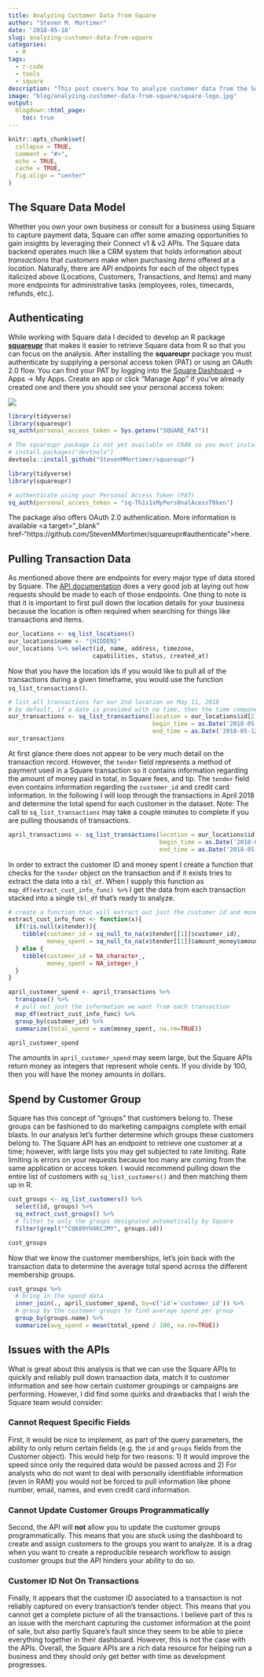 ```yaml
---
title: Analyzing Customer Data from Square
author: "Steven M. Mortimer"
date: '2018-05-18'
slug: analyzing-customer-data-from-square
categories:
  - R
tags:
  - r-code
  - tools
  - square
description: "This post covers how to analyze customer data from the Square APIs."
image: "blog/analyzing-customer-data-from-square/square-logo.jpg"
output:
  blogdown::html_page:
    toc: true
---
```


```r
knitr::opts_chunk$set(
  collapse = TRUE,
  comment = "#>",
  echo = TRUE,
  cache = TRUE,
  fig.align = "center"
)
```

## The Square Data Model

Whether you own your own business or consult for a business using Square to capture 
payment data, Square can offer some amazing opportunities to gain insights by 
leveraging their Connect v1 & v2 APIs. The Square data backend operates much like 
a CRM system that holds information about *transactions* that *customers* make 
when purchasing *items* offered at a *location*. Naturally, there are API endpoints 
for each of the object types italicized above (Locations, Customers, Transactions, and Items) 
and many more endpoints for administrative tasks (employees, roles, timecards, refunds, etc.).

## Authenticating

While working with Square data I decided to develop an R package 
<a target="_blank" href="https://github.com/StevenMMortimer/squareupr"><b>squareupr</b></a>
that makes it easier to retrieve Square data from R so that you can focus on 
the analysis. After installing the **squareupr** package you must authenticate by 
supplying a personal access token (PAT) or using an OAuth 2.0 flow. You can find your 
PAT by logging into the <a target="_blank" href="https://squareup.com">Square Dashboard</a> 
-> Apps -> My Apps. Create an app or click "Manage App" if you've already created one and 
there you should see your personal access token: 

![](/blog/analyzing-customer-data-from-square/finding-your-pat.png)

```r
library(tidyverse)
library(squareupr)
sq_auth(personal_access_token = Sys.getenv("SQUARE_PAT"))
```

```r
# The squareupr package is not yet available on CRAN so you must install from GitHub
# install.packages("devtools")
devtools::install_github("StevenMMortimer/squareupr")

library(tidyverse)
library(squareupr)

# authenticate using your Personal Access Token (PAT)
sq_auth(personal_access_token = "sq-Th1s1sMyPers0nalAcessT0ken")
```

The package also offers OAuth 2.0 authentication. More information is available 
<a target="_blank" href-"https://github.com/StevenMMortimer/squareupr#authenticate">here</a>.

## Pulling Transaction Data

As mentioned above there are endpoints for every major type of data stored by Square. 
The <a target="_blank" href="https://docs.connect.squareup.com/api/connect/v2">API documentation</a> 
does a very good job at laying out how requests should be made to each of those endpoints. One 
thing to note is that it is important to first pull down the location details for 
your business because the location is often required when searching for things like 
transactions and items.

```r
our_locations <- sq_list_locations()
our_locations$name <- "{HIDDEN}"
our_locations %>% select(id, name, address, timezone, 
                        capabilities, status, created_at)
```

Now that you have the location ids if you would like to pull all of the transactions 
during a given timeframe, you would use the function `sq_list_transactions()`.

```r
# list all transactions for our 2nd location on May 11, 2018
# by default, if a date is provided with no time, then the time component is set to midnight
our_transactions <- sq_list_transactions(location = our_locations$id[2], 
                                         begin_time = as.Date('2018-05-11'), 
                                         end_time = as.Date('2018-05-12'))
our_transactions
```

At first glance there does not appear to be very much detail on the transaction record. 
However, the `tender` field represents a method of payment used in a Square transaction 
so it contains information regarding the amount of money paid in total, in Square fees, 
and tip. The `tender` field even contains information regarding the `customer_id` and 
credit card information. In the following I will loop through the transactions in 
April 2018 and determine the total spend for each customer in the dataset. Note: 
The call to `sq_list_transactions` may take a couple minutes to complete if you are pulling 
thousands of transactions.

```r
april_transactions <- sq_list_transactions(location = our_locations$id[2], 
                                           begin_time = as.Date('2018-04-01'), 
                                           end_time = as.Date('2018-05-01'))
```

In order to extract the customer ID and money spent I create a function 
that checks for the `tender` object on the transaction and if it exists tries 
to extract the data into a `tbl_df`. When I supply this function as 
`map_df(extract_cust_info_func) %>% ` I get the data from each transaction stacked 
into a single `tbl_df` that's ready to analyze.

```r
# create a function that will extract out just the customer id and money spent
extract_cust_info_func <- function(x){
  if(!is.null(x$tender)){
    tibble(customer_id = sq_null_to_na(x$tender[[1]]$customer_id),
           money_spent = sq_null_to_na(x$tender[[1]]$amount_money$amount))  
  } else {
    tibble(customer_id = NA_character_, 
           money_spent = NA_integer_)
  }
}

april_customer_spend <- april_transactions %>% 
  transpose() %>%
  # pull out just the information we want from each transaction
  map_df(extract_cust_info_func) %>%
  group_by(customer_id) %>%
  summarize(total_spend = sum(money_spent, na.rm=TRUE))

april_customer_spend
```

The amounts in `april_customer_spend` may seem large, but the Square APIs return 
money as integers that represent whole cents. If you divide by 100, then you will 
have the money amounts in dollars. 

## Spend by Customer Group

Square has this concept of "groups" that customers belong to. These groups can be 
fashioned to do marketing campaigns complete with email blasts. In our analysis 
let's further determine which groups these customers belong to. The Square API has 
an endpoint to retrieve one customer at a time; however, with large lists you 
may get subjected to rate limiting. Rate limiting is errors on your requests because 
too many are coming from the same application or access token. I would recommend 
pulling down the entire list of customers with `sq_list_customers()` and then 
matching them up in R.

```r
cust_groups <- sq_list_customers() %>%
  select(id, groups) %>%
  sq_extract_cust_groups() %>%
  # filter to only the groups designated automatically by Square
  filter(grepl("^CQ689YH4KCJMY", groups.id))

cust_groups
```

Now that we know the customer memberships, let's join back with the transaction data 
to determine the average total spend across the different membership groups. 

```r
cust_groups %>% 
  # bring in the spend data
  inner_join(., april_customer_spend, by=c('id'='customer_id')) %>%
  # group by the customer groups to find average spend per group
  group_by(groups.name) %>%
  summarize(avg_spend = mean(total_spend / 100, na.rm=TRUE))
```

## Issues with the APIs

What is great about this analysis is that we can use the Square APIs to quickly and 
reliably pull down transaction data, match it to customer information and 
see how certain customer groupings or campaigns are performing. However, I did find 
some quirks and drawbacks that I wish the Square team would consider: 

### Cannot Request Specific Fields
First, it would be nice to implement, as part of the query parameters, the ability to 
only return certain fields (e.g. the `id` and `groups` fields from the Customer object). 
This would help for two reasons: 1) It would improve the speed since only the required 
data would be passed across and 2) For analysts who do not want to deal with personally 
identifiable information (even in RAM) you would not be forced to pull information like 
phone number, email, names, and even credit card information. 

### Cannot Update Customer Groups Programmatically
Second, the API will **not** allow you to update the customer groups programmatically. 
This means that you are stuck using the dashboard to create and assign customers to the groups you 
want to analyze. It is a drag when you want to create a reproducible research workflow
to assign customer groups but the API hinders your ability to do so. 

### Customer ID Not On Transactions
Finally, it appears that the customer ID associated to a transaction is not reliably captured 
on every transaction's tender object. This means that you cannot get a complete 
picture of all the transactions. I believe part of this is an issue with the 
merchant capturing the customer information at the point of sale, but also partly 
Square's fault since they seem to be able to piece everything together in their 
dashboard. However, this is not the case with the APIs. Overall, the Square APIs 
are a rich data resource for helping run a business and they should only get better 
with time as development progresses.
